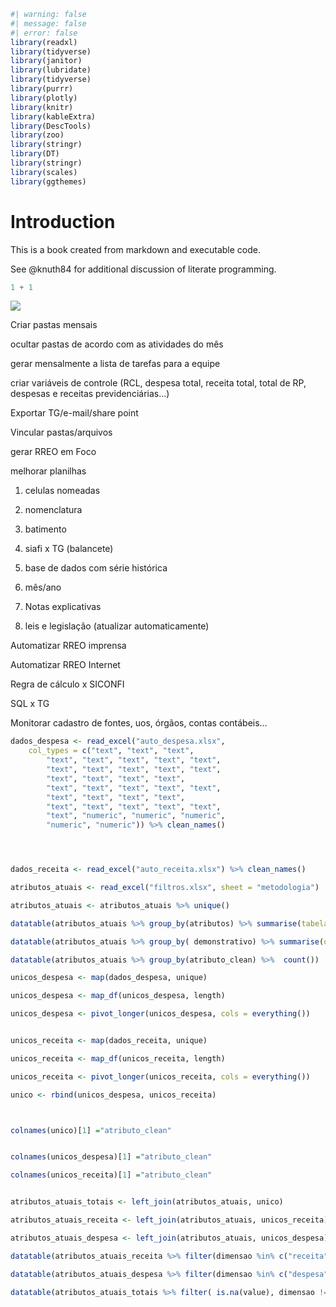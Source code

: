 ```r
#| warning: false
#| message: false
#| error: false
library(readxl)
library(tidyverse)
library(janitor)
library(lubridate)
library(tidyverse)
library(purrr)
library(plotly)
library(knitr)
library(kableExtra)
library(DescTools)
library(zoo)
library(stringr)
library(DT)
library(stringr)
library(scales)
library(ggthemes)
```

# Introduction

This is a book created from markdown and executable code.

See @knuth84 for additional discussion of literate programming.

```r
1 + 1
```

![](intro/power_automate_projeto_2022.jpg)

Criar pastas mensais

ocultar pastas de acordo com as atividades do mês

gerar mensalmente a lista de tarefas para a equipe

criar variáveis de controle (RCL, despesa total, receita total, total de RP, despesas e receitas previdenciárias...)

Exportar TG/e-mail/share point

Vincular pastas/arquivos

gerar RREO em Foco

melhorar planilhas

1.  celulas nomeadas

2.  nomenclatura

3.  batimento

4.  siafi x TG (balancete)

5.  base de dados com série histórica

6.  mês/ano

7.  Notas explicativas

8.  leis e legislação (atualizar automaticamente)

Automatizar RREO imprensa

Automatizar RREO Internet

Regra de cálculo x SICONFI

SQL x TG

Monitorar cadastro de fontes, uos, órgãos, contas contábeis...

```r
dados_despesa <- read_excel("auto_despesa.xlsx", 
    col_types = c("text", "text", "text", 
        "text", "text", "text", "text", "text", 
        "text", "text", "text", "text", "text", 
        "text", "text", "text", "text", 
        "text", "text", "text", "text", "text", 
        "text", "text", "text", "text", 
        "text", "text", "text", "text", "text", 
        "text", "numeric", "numeric", "numeric", 
        "numeric", "numeric")) %>% clean_names()




dados_receita <- read_excel("auto_receita.xlsx") %>% clean_names()
```

```r
atributos_atuais <- read_excel("filtros.xlsx", sheet = "metodologia")

atributos_atuais <- atributos_atuais %>% unique()

datatable(atributos_atuais %>% group_by(atributos) %>% summarise(tabelas_associadas = n()) %>% arrange(desc(tabelas_associadas)))
```

```r
datatable(atributos_atuais %>% group_by( demonstrativo) %>% summarise(quantidade_atributos = n())%>% arrange(desc(quantidade_atributos))  )
```

```r
datatable(atributos_atuais %>% group_by(atributo_clean) %>%  count())  
```

```r
unicos_despesa <- map(dados_despesa, unique)

unicos_despesa <- map_df(unicos_despesa, length)

unicos_despesa <- pivot_longer(unicos_despesa, cols = everything())


unicos_receita <- map(dados_receita, unique)

unicos_receita <- map_df(unicos_receita, length)

unicos_receita <- pivot_longer(unicos_receita, cols = everything())

unico <- rbind(unicos_despesa, unicos_receita)



colnames(unico)[1] ="atributo_clean"


colnames(unicos_despesa)[1] ="atributo_clean"

colnames(unicos_receita)[1] ="atributo_clean"



```

```r

atributos_atuais_totais <- left_join(atributos_atuais, unico)

atributos_atuais_receita <- left_join(atributos_atuais, unicos_receita)

atributos_atuais_despesa <- left_join(atributos_atuais, unicos_despesa)


```

```r
datatable(atributos_atuais_receita %>% filter(dimensao %in% c("receita", "despesa_receita")) %>% group_by(dimensao, atributo_clean) %>% summarise(value = max(value)))
```

```r
datatable(atributos_atuais_despesa %>% filter(dimensao %in% c("despesa", "despesa_receita"), is.na(value)) %>% group_by(demonstrativo, dimensao, atributo_clean) %>% summarise(value = max(value)))
```

```r
datatable(atributos_atuais_totais %>% filter( is.na(value), dimensao != "receita") %>% group_by(demonstrativo, dimensao, atributo_clean) %>% summarise(value = max(value)))
```

